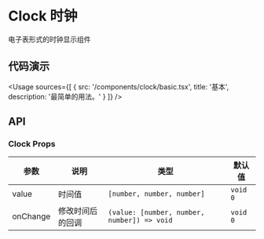 
# Clock 时钟

电子表形式的时钟显示组件

## 代码演示

<Usage
  sources={[
    {
      src: '/components/clock/basic.tsx',
      title: '基本',
      description: '最简单的用法。'
    }
  ]}
/>

## API

### Clock Props

| 参数     | 说明             | 类型                                        | 默认值   |
| -------- | ---------------- | ------------------------------------------- | -------- |
| value    | 时间值           | `[number, number, number]`                  | `void 0` |
| onChange | 修改时间后的回调 | `(value: [number, number, number]) => void` | `void 0` |
